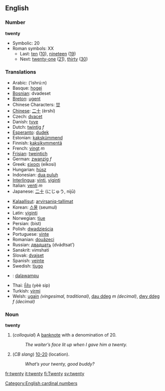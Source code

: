 ==English==
===Number===
'''twenty'''
*Symbolic: 20
*Roman symbols: XX
**Last: [[ten]] ([[10]]), [[nineteen]] ([[19]])
**Next: [[twenty-one]] ([[21]]), [[thirty]] ([[30]])

===Translations===
{{top}}
*Arabic: {{ARchar|[[عشرون]]}} (‘ishrú:n)
*Basque: [[hogei]]
*[[Bosnian]]: dvadeset
*[[Breton]]: [[ugent]]
*Chinese Characters: [[廿]]
*[[Chinese]]: [[二十]] (èrshí)
*Czech: [[dvacet]]
*Danish: [[tyve]]
*Dutch: [[twintig]] ''f''
*[[Esperanto]]: [[dudek]]
*Estonian: [[kakskümmend]]
*Finnish: [[kaksikymmentä]]
*French: [[vingt]] ''m''
*[[Frisian]]: [[tweintich]]
*German: [[zwanzig]] ''f''
*Greek: [[είκοσι]] (eíkosi)
*Hungarian: [[húsz]]
*Indonesian: [[dua puluh]]
*[[Interlingua]]: [[vinti]], [[viginti]]
*Italian: [[venti]] ''m''
*Japanese: [[二十]] (にじゅう, nijū)
{{mid}}
*[[Kalaallisut]]: [[arvirsaniq-tallimat]]
*Korean: [[스물]] (seumul)
*Latin: [[viginti]]
*Norwegian: [[tjue]]
*Persian: {{FAchar|[[بيست]]}} (bist)
*Polish: [[dwadzieścia]]
*Portuguese: [[vinte]]
*Romanian: [[douăzeci]]
*Russian: [[двадцать]] (dvádtsat’)
*Sanskrit: vi''m''shatí
*Slovak: [[dvajset]]
*Spanish: [[veinte]]
*Swedish: [[tjugo]]
*{{tl}}: [[dalawampu]]
*Thai: [[ยี่สิบ]] (yèè sip)
*Turkish: [[yirmi]]
*Welsh: [[ugain]] ''(vingesimal, traditional)'', [[dau ddeg]] ''m (decimal)'', [[dwy ddeg]] ''f (decimal)''
{{bottom}}

===Noun===
'''twenty'''

# (''colloquial'') A [[banknote]] with a denomination of 20.
#: ''The waiter’s face lit up when I gave him a twenty.''
# (''CB slang'') [[10-20]] (location).
#: ''What’s your twenty, good buddy?''

[[Category:English cardinal numbers]]

[[fr:twenty]]
[[it:twenty]]
[[fi:Twenty]]
[[sv:twenty]]